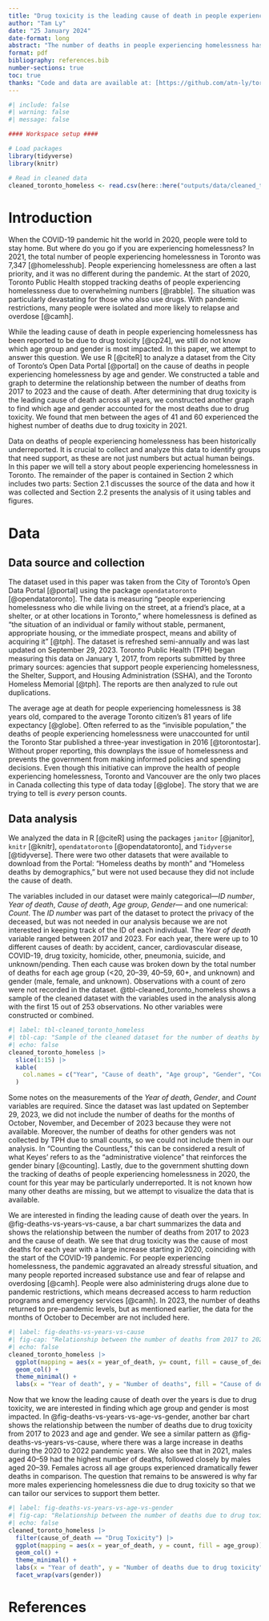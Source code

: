 ```yaml
---
title: "Drug toxicity is the leading cause of death in people experiencing homelessness: Highest numbers among men between the ages of 41 and 60 in 2021"
author: "Tam Ly"
date: "25 January 2024"
date-format: long
abstract: "The number of deaths in people experiencing homelessness has been increasing since the COVID-19 pandemic. Using data obtained between 2017 and 2023 from the City of Toronto's Open Data Portal, we investigated the cause of deaths in people experiencing homelessness by age and gender. We found that drug toxicity is the leading cause of death, with the highest numbers observed among men aged 41 to 60 in 2021. Our discovery reveals the hidden impacts of the pandemic on people experiencing homelessness who use drugs and highlights the need for improved services."
format: pdf
bibliography: references.bib
number-sections: true
toc: true
thanks: "Code and data are available at: [https://github.com/atn-ly/toronto_homeless_deaths_by_cause](https://github.com/atn-ly/toronto_homeless_deaths_by_cause)"
---
```


```r
#| include: false
#| warning: false
#| message: false

#### Workspace setup ####

# Load packages
library(tidyverse)
library(knitr)

# Read in cleaned data
cleaned_toronto_homeless <- read.csv(here::here("outputs/data/cleaned_toronto_homeless.csv"))
```

\newpage

# Introduction

When the COVID-19 pandemic hit the world in 2020, people were told to stay home. But where do you go if you are experiencing homelessness? In 2021, the total number of people experiencing homelessness in Toronto was 7,347 [@homelesshub]. People experiencing homelessness are often a last priority, and it was no different during the pandemic. At the start of 2020, Toronto Public Health stopped tracking deaths of people experiencing homelessness due to overwhelming numbers [@rabble]. The situation was particularly devastating for those who also use drugs. With pandemic restrictions, many people were isolated and more likely to relapse and overdose [@camh].

While the leading cause of death in people experiencing homelessness has been reported to be due to drug toxicity [@cp24], we still do not know which age group and gender is most impacted. In this paper, we attempt to answer this question. We use R [@citeR] to analyze a dataset from the City of Toronto's Open Data Portal [@portal] on the cause of deaths in people experiencing homelessness by age and gender. We constructed a table and graph to determine the relationship between the number of deaths from 2017 to 2023 and the cause of death. After determining that drug toxicity is the leading cause of death across all years, we constructed another graph to find which age and gender accounted for the most deaths due to drug toxicity. We found that men between the ages of 41 and 60 experienced the highest number of deaths due to drug toxicity in 2021.

Data on deaths of people experiencing homelessness has been historically underreported. It is crucial to collect and analyze this data to identify groups that need support, as these are not just numbers but actual human beings. In this paper we will tell a story about people experiencing homelessness in Toronto. The remainder of the paper is contained in Section 2 which includes two parts: Section 2.1 discusses the source of the data and how it was collected and Section 2.2 presents the analysis of it using tables and figures. 

\newpage

# Data

## Data source and collection
The dataset used in this paper was taken from the City of Toronto’s Open Data Portal [@portal] using the package `opendatatoronto` [@opendatatoronto]. The data is measuring “people experiencing homelessness who die while living on the street, at a friend’s place, at a shelter, or at other locations in Toronto,” where homelessness is defined as “the situation of an individual or family without stable, permanent, appropriate housing, or the immediate prospect, means and ability of acquiring it” [@tph]. The dataset is refreshed semi-annually and was last updated on September 29, 2023. Toronto Public Health (TPH) began measuring this data on January 1, 2017, from reports submitted by three primary sources: agencies that support people experiencing homelessness, the Shelter, Support, and Housing Administration (SSHA), and the Toronto Homeless Memorial [@tph]. The reports are then analyzed to rule out duplications.

The average age at death for people experiencing homelessness is 38 years old, compared to the average Toronto citizen’s 81 years of life expectancy [@globe]. Often referred to as the “invisible population,” the deaths of people experiencing homelessness were unaccounted for until the Toronto Star published a three-year investigation in 2016 [@torontostar]. Without proper reporting, this downplays the issue of homelessness and prevents the government from making informed policies and spending decisions. Even though this initiative can improve the health of people experiencing homelessness, Toronto and Vancouver are the only two places in Canada collecting this type of data today [@globe]. The story that we are trying to tell is *every* person counts.

## Data analysis
We analyzed the data in R [@citeR] using the packages `janitor` [@janitor], `knitr` [@knitr], `opendatatoronto` [@opendatatoronto], and `Tidyverse` [@tidyverse]. There were two other datasets that were available to download from the Portal: “Homeless deaths by month” and “Homeless deaths by demographics,” but were not used because they did not include the cause of death.

\newpage

The variables included in our dataset were mainly categorical—*ID number*, *Year of death*, *Cause of death*, *Age group*, *Gender*— and one numerical: *Count*. The *ID number* was part of the dataset to protect the privacy of the deceased, but was not needed in our analysis because we are not interested in keeping track of the ID of each individual. The *Year of death* variable ranged between 2017 and 2023. For each year, there were up to 10 different causes of death: by accident, cancer, cardiovascular disease, COVID-19, drug toxicity, homicide, other, pneumonia, suicide, and unknown/pending. Then each cause was broken down by the total number of deaths for each age group (<20, 20–39, 40–59, 60+, and unknown) and gender (male, female, and unknown). Observations with a count of zero were not recorded in the dataset. @tbl-cleaned_toronto_homeless shows a sample of the cleaned dataset with the variables used in the analysis along with the first 15 out of 253 observations. No other variables were constructed or combined.

```r
#| label: tbl-cleaned_toronto_homeless
#| tbl-cap: "Sample of the cleaned dataset for the number of deaths by cause, age group, and gender between 2017 and 2023"
#| echo: false
cleaned_toronto_homeless |>
  slice(1:15) |>
  kable(
    col.names = c("Year", "Cause of death", "Age group", "Gender", "Count")
  )
```

Some notes on the measurements of the *Year of death*, *Gender*, and *Count* variables are required. Since the dataset was last updated on September 29, 2023, we did not include the number of deaths for the months of October, November, and December of 2023 because they were not available. Moreover, the number of deaths for other genders was not collected by TPH due to small counts, so we could not include them in our analysis. In “Counting the Countless,” this can be considered a result of what Keyes' refers to as the “administrative violence” that reinforces the gender binary [@counting]. Lastly, due to the government shutting down the tracking of deaths of people experiencing homelessness in 2020, the count for this year may be particularly underreported. It is not known how many other deaths are missing, but we attempt to visualize the data that is available.

\newpage

We are interested in finding the leading cause of death over the years. In @fig-deaths-vs-years-vs-cause, a bar chart summarizes the data and shows the relationship between the number of deaths from 2017 to 2023 and the cause of death. We see that drug toxicity was the cause of most deaths for each year with a large increase starting in 2020, coinciding with the start of the COVID-19 pandemic. For people experiencing homelessness, the pandemic aggravated an already stressful situation, and many people reported increased substance use and fear of relapse and overdosing [@camh]. People were also administering drugs alone due to pandemic restrictions, which means decreased access to harm reduction programs and emergency services [@camh]. In 2023, the number of deaths returned to pre-pandemic levels, but as mentioned earlier, the data for the months of October to December are not included here.

```r
#| label: fig-deaths-vs-years-vs-cause
#| fig-cap: "Relationship between the number of deaths from 2017 to 2023 and the cause of death"
#| echo: false
cleaned_toronto_homeless |> 
  ggplot(mapping = aes(x = year_of_death, y= count, fill = cause_of_death)) +
  geom_col() +
  theme_minimal() +
  labs(x = "Year of death", y = "Number of deaths", fill = "Cause of death")
```

\newpage

Now that we know the leading cause of death over the years is due to drug toxicity, we are interested in finding which age group and gender is most impacted. In @fig-deaths-vs-years-vs-age-vs-gender, another bar chart shows the relationship between the number of deaths due to drug toxicity from 2017 to 2023 and age and gender. We see a similar pattern as @fig-deaths-vs-years-vs-cause, where there was a large increase in deaths during the 2020 to 2022 pandemic years. We also see that in 2021, males aged 40–59 had the highest number of deaths, followed closely by males aged 20–39. Females across all age groups experienced dramatically fewer deaths in comparison. The question that remains to be answered is why far more males experiencing homelessness die due to drug toxicity so that we can tailor our services to support them better.

```r
#| label: fig-deaths-vs-years-vs-age-vs-gender
#| fig-cap: "Relationship between the number of deaths due to drug toxicity from 2017 to 2023 and age and gender"
#| echo: false
cleaned_toronto_homeless |> 
  filter(cause_of_death == "Drug Toxicity") |> 
  ggplot(mapping = aes(x = year_of_death, y = count, fill = age_group)) +
  geom_col() +
  theme_minimal() +
  labs(x = "Year of death", y = "Number of deaths due to drug toxicity", fill = "Age group") +
  facet_wrap(vars(gender))
```

\newpage

# References
